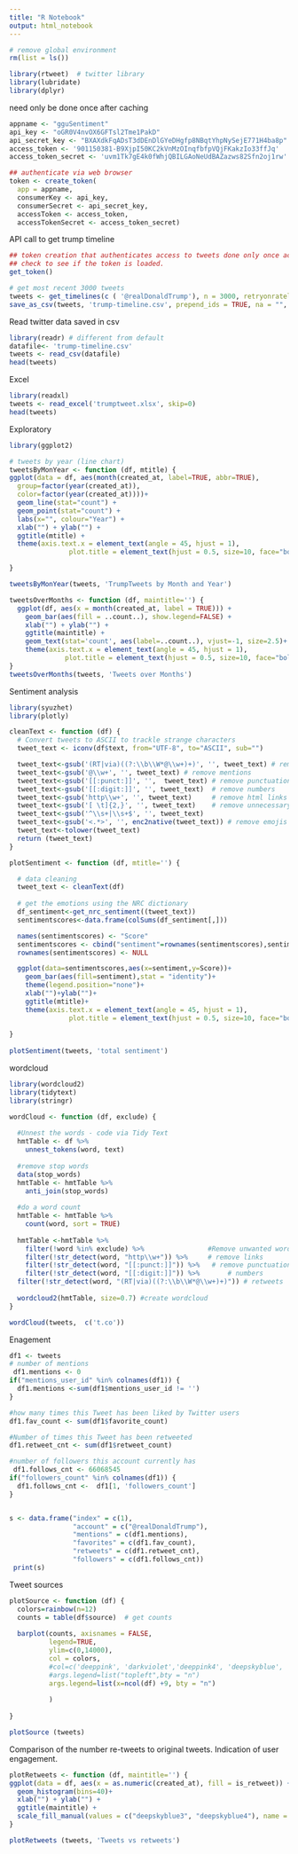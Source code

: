 ```yaml
---
title: "R Notebook"
output: html_notebook
---
```


```r
# remove global environment
rm(list = ls())

library(rtweet)  # twitter library 
library(lubridate)
library(dplyr)

```

need only be done once after caching

```r
appname <- "gguSentiment"
api_key <- "oGR0V4nvOX6GFTsl2Tme1PakD"
api_secret_key <- "BXAXdkFqADsT3dDEnDlGYeDHgfp8NBqtYhpNySejE771H4ba8p"
access_token <- '901150381-B9XjpI50KC2kVnMzOInqfbfpVQjFKakzIo33ffJq'
access_token_secret <- 'uvm1Tk7gE4k0fWhjQBILGAoNeUdBAZazws82Sfn2oj1rw'

## authenticate via web browser
token <- create_token(
  app = appname,
  consumerKey <- api_key,
  consumerSecret <- api_secret_key,
  accessToken <- access_token, 
  accessTokenSecret <- access_token_secret)

```
 
 API call to get trump timeline
 
```r

## token creation that authenticates access to tweets done only once across all applications!!!
## check to see if the token is loaded. 
get_token()

# get most recent 3000 tweets 
tweets <- get_timelines(c ( '@realDonaldTrump'), n = 3000, retryonratelimit =TRUE)
save_as_csv(tweets, 'trump-timeline.csv', prepend_ids = TRUE, na = "", fileEncoding = "UTF-8")

```

Read twitter data saved in csv

```r
library(readr) # different from default
datafile<- 'trump-timeline.csv'
tweets <- read_csv(datafile)
head(tweets)
```

Excel

```r
library(readxl)
tweets <- read_excel('trumptweet.xlsx', skip=0)
head(tweets)
```

Exploratory

```r
library(ggplot2)

# tweets by year (line chart)
tweetsByMonYear <- function (df, mtitle) {
ggplot(data = df, aes(month(created_at, label=TRUE, abbr=TRUE),
  group=factor(year(created_at)), 
  color=factor(year(created_at))))+
  geom_line(stat="count") +
  geom_point(stat="count") +
  labs(x="", colour="Year") +
  xlab("") + ylab("") +
  ggtitle(mtitle) +
  theme(axis.text.x = element_text(angle = 45, hjust = 1),
               plot.title = element_text(hjust = 0.5, size=10, face="bold"))

}

tweetsByMonYear(tweets, 'TrumpTweets by Month and Year')
```


```r
tweetsOverMonths <- function (df, maintitle='') {
  ggplot(df, aes(x = month(created_at, label = TRUE))) +
    geom_bar(aes(fill = ..count..), show.legend=FALSE) +
    xlab("") + ylab("") + 
    ggtitle(maintitle) +
    geom_text(stat='count', aes(label=..count..), vjust=-1, size=2.5)+ #count labels
    theme(axis.text.x = element_text(angle = 45, hjust = 1),
              plot.title = element_text(hjust = 0.5, size=10, face="bold")) # center 
}
tweetsOverMonths(tweets, 'Tweets over Months')
```

Sentiment analysis

```r
library(syuzhet)
library(plotly)

cleanText <- function (df) {
  # Convert tweets to ASCII to trackle strange characters
  tweet_text <- iconv(df$text, from="UTF-8", to="ASCII", sub="")

  tweet_text<-gsub('(RT|via)((?:\\b\\W*@\\w+)+)', '', tweet_text) # remove retweets
  tweet_text<-gsub('@\\w+', '', tweet_text) # remove mentions
  tweet_text<-gsub('[[:punct:]]', '',  tweet_text) # remove punctuation
  tweet_text<-gsub('[[:digit:]]', '', tweet_text)  # remove numbers
  tweet_text<-gsub('http\\w+', '', tweet_text)     # remove html links
  tweet_text<-gsub('[ \t]{2,}', '', tweet_text)    # remove unnecessary spaces
  tweet_text<-gsub('^\\s+|\\s+$', '', tweet_text)
  tweet_text<-gsub('<.*>', '', enc2native(tweet_text)) # remove emojis 
  tweet_text<-tolower(tweet_text)
  return (tweet_text)
}

plotSentiment <- function (df, mtitle='') {

  # data cleaning
  tweet_text <- cleanText(df)
  
  # get the emotions using the NRC dictionary
  df_sentiment<-get_nrc_sentiment((tweet_text))
  sentimentscores<-data.frame(colSums(df_sentiment[,]))

  names(sentimentscores) <- "Score"
  sentimentscores <- cbind("sentiment"=rownames(sentimentscores),sentimentscores)
  rownames(sentimentscores) <- NULL

  ggplot(data=sentimentscores,aes(x=sentiment,y=Score))+
    geom_bar(aes(fill=sentiment),stat = "identity")+
    theme(legend.position="none")+
    xlab("")+ylab("")+
    ggtitle(mtitle)+
    theme(axis.text.x = element_text(angle = 45, hjust = 1),
               plot.title = element_text(hjust = 0.5, size=10, face="bold"))
  
}
  
plotSentiment(tweets, 'total sentiment')

```

wordcloud

```r
library(wordcloud2)
library(tidytext)
library(stringr)

wordCloud <- function (df, exclude) {
  
  #Unnest the words - code via Tidy Text
  hmtTable <- df %>% 
    unnest_tokens(word, text)
  
  #remove stop words 
  data(stop_words)
  hmtTable <- hmtTable %>%
    anti_join(stop_words)
  
  #do a word count
  hmtTable <- hmtTable %>%
    count(word, sort = TRUE) 
  
  hmtTable <-hmtTable %>%
    filter(!word %in% exclude) %>%                #Remove unwanted words
    filter(!str_detect(word, "http\\w+")) %>%     # remove links
    filter(!str_detect(word, "[[:punct:]]")) %>%   # remove punctuation
    filter(!str_detect(word, "[[:digit:]]")) %>%       # numbers
  filter(!str_detect(word, "(RT|via)((?:\\b\\W*@\\w+)+)")) # retweets
  
  wordcloud2(hmtTable, size=0.7) #create wordcloud
}

wordCloud(tweets,  c('t.co'))
```

Enagement

```r

df1 <- tweets
# number of mentions
 df1.mentions <- 0
if("mentions_user_id" %in% colnames(df1)) {
  df1.mentions <-sum(df1$mentions_user_id != '') 
}

#how many times this Tweet has been liked by Twitter users
df1.fav_count <- sum(df1$favorite_count)

#Number of times this Tweet has been retweeted 
df1.retweet_cnt <- sum(df1$retweet_count)

#number of followers this account currently has
 df1.follows_cnt <- 66068545
if("followers_count" %in% colnames(df1)) {
  df1.follows_cnt <-  df1[1, 'followers_count']
}


s <- data.frame("index" = c(1),
                "account" = c("@realDonaldTrump"),
                "mentions" = c(df1.mentions),
                "favorites" = c(df1.fav_count),
                "retweets" = c(df1.retweet_cnt),
                "followers" = c(df1.follows_cnt))
 print(s)

```

Tweet sources
```r

plotSource <- function (df) {
  colors=rainbow(n=12)
  counts = table(df$source)  # get counts
  
  barplot(counts, axisnames = FALSE,
          legend=TRUE, 
          ylim=c(0,14000), 
          col = colors,
          #col=c('deeppink', 'darkviolet','deeppink4', 'deepskyblue', 'forestgreen', 'gold','gold4' ),
          #args.legend=list("topleft",bty = "n")
          args.legend=list(x=ncol(df) +9, bty = "n")
          
          )
  
}

plotSource (tweets)
```


Comparison of the number re-tweets to original tweets. Indication of user engagement.

```r

plotRetweets <- function (df, maintitle='') {
ggplot(data = df, aes(x = as.numeric(created_at), fill = is_retweet)) +
  geom_histogram(bins=40)+
  xlab("") + ylab("") + 
  ggtitle(maintitle) +
  scale_fill_manual(values = c("deepskyblue3", "deepskyblue4"), name = "Retweet")
}

plotRetweets (tweets, 'Tweets vs retweets')

```

